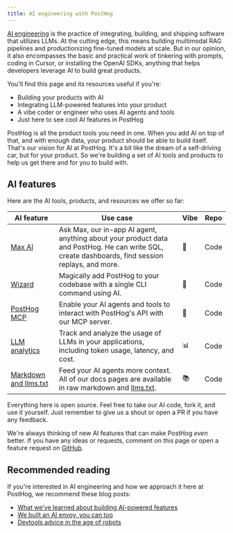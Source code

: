 ```yaml
---
title: AI engineering with PostHog
---
```



[AI engineering](https://www.latent.space/p/ai-engineer) is the practice of integrating, building, and shipping software that utilizes LLMs. At the cutting edge, this means building multimodal RAG pipelines and productionizing fine-tuned models at scale. But in our opinion, it also encompasses the basic and practical work of tinkering with prompts, coding in Cursor, or installing the OpenAI SDKs, anything that helps developers leverage AI to build great products.

You'll find this page and its resources useful if you're:

- Building your products with AI 
- Integrating LLM-powered features into your product
- A vibe coder or engineer who uses AI agents and tools
- Just here to see cool AI features in PostHog

PostHog is all the product tools you need in one. When you add AI on top of that, and with enough data, your product should be able to build itself. That's our vision for AI at PostHog. It's a bit like the dream of a self-driving car, but for your product. So we're building a set of AI tools and products to help us get there and for you to build with.

## AI features

Here are the AI tools, products, and resources we offer so far:

| AI feature | Use case | Vibe | Repo |
|------------|-------------|------|------|
| [Max AI](/docs/max-ai) | Ask Max, our in-app AI agent, anything about your product data and PostHog. He can write SQL, create dashboards, find session replays, and more. | 🤖 | <Link to="https://github.com/PostHog/posthog/tree/master/ee/hogai" external>Code</Link> |
| [Wizard](/docs/ai-engineering/wizard) | Magically add PostHog to your codebase with a single CLI command using AI. | 🧙 | <Link to="https://github.com/PostHog/wizard" external>Code</Link> |
| [PostHog MCP](/docs/model-context-protocol) | Enable your AI agents and tools to interact with PostHog's API with our MCP server.  | 🧰 | <Link to="https://github.com/PostHog/mcp" external>Code</Link> |
| [LLM analytics](/docs/llm-analytics) | Track and analyze the usage of LLMs in your applications, including token usage, latency, and cost. | 📊 | <Link to="https://github.com/PostHog/posthog/tree/afb5f4f8bbb39c74c2dd4598523246d9b7fcd160/products/llm_observability" external>Code</Link> |
| [Markdown and llms.txt](/docs/ai-engineering/markdown-llms-txt) | Feed your AI agents more context. All of our docs pages are available in raw markdown and [llms.txt](https://posthog.com/llms.txt). | 📚 | <Link to="https://github.com/PostHog/posthog.com/blob/master/gatsby/rawMarkdownUtils.ts" external>Code</Link> |

Everything here is open source. Feel free to take our AI code, fork it, and use it yourself. Just remember to give us a shout or open a PR if you have any feedback.

<CalloutBox icon="IconLightBulb" title="Have ideas?" type="fyi">

We're always thinking of new AI features that can make PostHog *even* better. If you have any ideas or requests, comment on this page or open a feature request on [GitHub](https://github.com/PostHog/posthog/issues/new?template=feature_request.yml).

</CalloutBox>

## Recommended reading 

If you're interested in AI engineering and how we approach it here at PostHog, we recommend these blog posts:

- [What we’ve learned about building AI-powered features](https://newsletter.posthog.com/p/what-weve-learned-about-building)
- [We built an AI envoy, you can too](/blog/envoy-wizard-llm-agent)
- [Devtools advice in the age of robots](/blog/devtools-advice-agent-llm)
